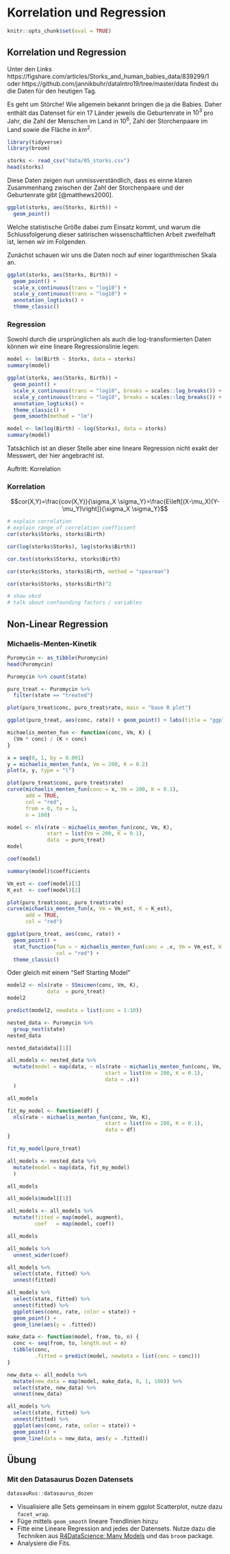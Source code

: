 # Korrelation und Regression {#day5}

```r
knitr::opts_chunk$set(eval = TRUE)
```

## Korrelation und Regression

Unter den Links https://figshare.com/articles/Storks_and_human_babies_data/839299/1 oder
https://github.com/jannikbuhr/dataIntro19/tree/master/data findest du die Daten für
den heutigen Tag.

Es geht um Störche! Wie allgemein bekannt bringen die ja die Babies.
Daher enthält das Datenset für ein 17 Länder jeweils
die Geburtenrate in $10^3$ pro Jahr, die Zahl der Menschen im Land in $10^6$,
Zahl der Storchenpaare im Land sowie die Fläche in $km^2$.

```r
library(tidyverse)
library(broom)

storks <- read_csv("data/05_storks.csv")
head(storks)
```

Diese Daten zeigen nun unmissverständlich, dass es einne klaren Zusammenhang
zwischen der Zahl der Storchenpaare und der Geburtenrate gibt
[@matthews2000].

```r
ggplot(storks, aes(Storks, Birth)) +
  geom_point()
```

Welche statistische Größe dabei zum Einsatz kommt, und warum
die Schlussfolgerung dieser satirischen wissenschaftlichen Arbeit
zweifelhaft ist, lernen wir im Folgenden.

Zunächst schauen wir uns die Daten noch auf einer logarithmischen Skala
an.

```r
ggplot(storks, aes(Storks, Birth)) +
  geom_point() +
  scale_x_continuous(trans = "log10") +
  scale_y_continuous(trans = "log10") +
  annotation_logticks() +
  theme_classic()
```

### Regression

Sowohl durch die ursprünglichen als auch die log-transformierten
Daten können wir eine lineare Regressionslinie legen:

```r
model <- lm(Birth ~ Storks, data = storks)
summary(model)
```

```r
ggplot(storks, aes(Storks, Birth)) +
  geom_point() +
  scale_x_continuous(trans = "log10", breaks = scales::log_breaks()) +
  scale_y_continuous(trans = "log10", breaks = scales::log_breaks()) +
  annotation_logticks() +
  theme_classic() +
  geom_smooth(method = "lm")
```

```r
model <- lm(log(Birth) ~ log(Storks), data = storks)
summary(model)
```

Tatsächlich ist an dieser Stelle aber eine lineare Regression
nicht exakt der Messwert, der hier angebracht ist.

Auftritt: Korrelation

### Korrelation

$$cor(X,Y)=\frac{cov(X,Y)}{\sigma_X \sigma_Y}=\frac{E\left[(X-\mu_X)(Y-\mu_Y)\right]}{\sigma_X \sigma_Y}$$

```r
# explain correlation
# explain range of correlation coefficient
cor(storks$Storks, storks$Birth)
```

```r
cor(log(storks$Storks), log(storks$Birth))
```

```r
cor.test(storks$Storks, storks$Birth)
```

```r
cor(storks$Storks, storks$Birth, method = "spearman")
```

```r
cor(storks$Storks, storks$Birth)^2
```

```r
# show xkcd
# talk about confounding factors / variables
```

## Non-Linear Regression

### Michaelis-Menten-Kinetik

```r
Puromycin <- as_tibble(Puromycin)
head(Puromycin)
```

```r
Puromycin %>% count(state)
```

```r
puro_treat <- Puromycin %>% 
  filter(state == "treated")
```

```r
plot(puro_treat$conc, puro_treat$rate, main = "base R plot")

ggplot(puro_treat, aes(conc, rate)) + geom_point() + labs(title = "ggplot")
```


```r
michaelis_menten_fun <- function(conc, Vm, K) {
  (Vm * conc) / (K + conc)
}
```

```r
x = seq(0, 1, by = 0.001)
y = michaelis_menten_fun(x, Vm = 200, K = 0.2)
plot(x, y, type = "l")
```


```r
plot(puro_treat$conc, puro_treat$rate)
curve(michaelis_menten_fun(conc = x, Vm = 200, K = 0.1),
      add = TRUE,
      col = "red",
      from = 0, to = 1,
      n = 100)
```

```r
model <- nls(rate ~ michaelis_menten_fun(conc, Vm, K),
             start = list(Vm = 200, K = 0.1),
             data  = puro_treat)
model
```

```r
coef(model)
```

```r
summary(model)$coefficients
```


```r
Vm_est <- coef(model)[1]
K_est  <- coef(model)[2]
```

```r
plot(puro_treat$conc, puro_treat$rate)
curve(michaelis_menten_fun(x, Vm = Vm_est, K = K_est),
      add = TRUE,
      col = "red")
```

```r
ggplot(puro_treat, aes(conc, rate)) +
  geom_point() +
  stat_function(fun = ~ michaelis_menten_fun(conc = .x, Vm = Vm_est, K = K_est),
                col = "red") +
  theme_classic()
```

Oder gleich mit einem "Self Starting Model"

```r
model2 <- nls(rate ~ SSmicmen(conc, Vm, K),
             data  = puro_treat)
model2
```

```r
predict(model2, newdata = list(conc = 1:10))
```

```r
nested_data <- Puromycin %>% 
  group_nest(state)
nested_data
```

```r
nested_data$data[[1]]
```

```r
all_models <- nested_data %>% 
  mutate(model = map(data, ~ nls(rate ~ michaelis_menten_fun(conc, Vm, K),
                                start = list(Vm = 200, K = 0.1),
                                data = .x))
  )

all_models
```

```r
fit_my_model <- function(df) {
  nls(rate ~ michaelis_menten_fun(conc, Vm, K),
                                start = list(Vm = 200, K = 0.1),
                                data = df)
}
```

```r
fit_my_model(puro_treat)
```


```r
all_models <- nested_data %>% 
  mutate(model = map(data, fit_my_model)
  )

all_models
```

```r
all_models$model[[1]]
```


```r
all_models <- all_models %>% 
  mutate(fitted = map(model, augment),
         coef   = map(model, coef))

all_models
```

```r
all_models %>% 
  unnest_wider(coef)
```

```r
all_models %>% 
  select(state, fitted) %>% 
  unnest(fitted)
```

```r
all_models %>% 
  select(state, fitted) %>% 
  unnest(fitted) %>% 
  ggplot(aes(conc, rate, color = state)) +
  geom_point() +
  geom_line(aes(y = .fitted))
```

```r
make_data <- function(model, from, to, n) {
  conc <- seq(from, to, length.out = n)
  tibble(conc,
         .fitted = predict(model, newdata = list(conc = conc)))
}

new_data <- all_models %>% 
  mutate(new_data = map(model, make_data, 0, 1, 100)) %>% 
  select(state, new_data) %>% 
  unnest(new_data)
```

```r
all_models %>% 
  select(state, fitted) %>% 
  unnest(fitted) %>% 
  ggplot(aes(conc, rate, color = state)) +
  geom_point() +
  geom_line(data = new_data, aes(y = .fitted))
```

## Übung

### Mit den Datasaurus Dozen Datensets

```r
datasauRus::datasaurus_dozen
```

- Visualisiere alle Sets gemeinsam in einem ggplot Scatterplot,
  nutze dazu `facet_wrap`.
- Füge mittels `geom_smooth` lineare Trendlinien hinzu
- Fitte eine Lineare Regression and jedes der Datensets. Nutze dazu die
  Techniken aus
  [R4DataScience: Many Models](https://r4ds.had.co.nz/many-models.html)
  und das `broom` package.
- Analysiere die Fits.





